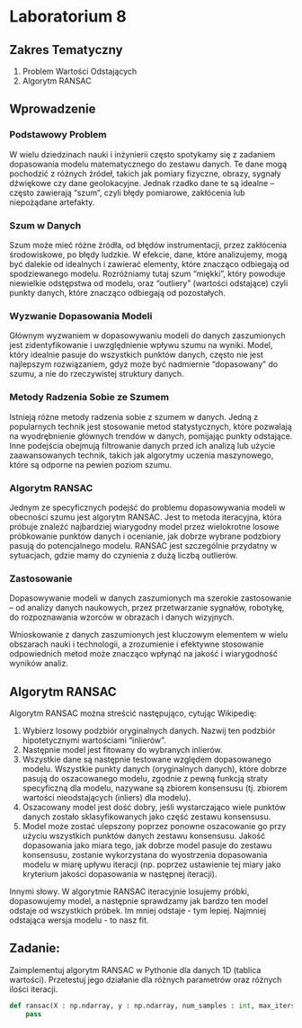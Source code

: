 # Laboratorium 8

## Zakres Tematyczny

1. Problem Wartości Odstających
2. Algorytm RANSAC

## Wprowadzenie


### Podstawowy Problem
W wielu dziedzinach nauki i inżynierii często spotykamy się z zadaniem dopasowania modelu matematycznego do zestawu danych. Te dane mogą pochodzić z różnych źródeł, takich jak pomiary fizyczne, obrazy, sygnały dźwiękowe czy dane geolokacyjne. Jednak rzadko dane te są idealne – często zawierają "szum", czyli błędy pomiarowe, zakłócenia lub niepożądane artefakty.

### Szum w Danych
Szum może mieć różne źródła, od błędów instrumentacji, przez zakłócenia środowiskowe, po błędy ludzkie. W efekcie, dane, które analizujemy, mogą być dalekie od idealnych i zawierać elementy, które znacząco odbiegają od spodziewanego modelu. Rozróżniamy tutaj szum "miękki", który powoduje niewielkie odstępstwa od modelu, oraz "outliery" (wartości odstające) czyli punkty danych, które znacząco odbiegają od pozostałych.

### Wyzwanie Dopasowania Modeli
Głównym wyzwaniem w dopasowywaniu modeli do danych zaszumionych jest zidentyfikowanie i uwzględnienie wpływu szumu na wyniki. Model, który idealnie pasuje do wszystkich punktów danych, często nie jest najlepszym rozwiązaniem, gdyż może być nadmiernie "dopasowany" do szumu, a nie do rzeczywistej struktury danych.

### Metody Radzenia Sobie ze Szumem
Istnieją różne metody radzenia sobie z szumem w danych. Jedną z popularnych technik jest stosowanie metod statystycznych, które pozwalają na wyodrębnienie głównych trendów w danych, pomijając punkty odstające. Inne podejścia obejmują filtrowanie danych przed ich analizą lub użycie zaawansowanych technik, takich jak algorytmy uczenia maszynowego, które są odporne na pewien poziom szumu.

### Algorytm RANSAC
Jednym ze specyficznych podejść do problemu dopasowywania modeli w obecności szumu jest algorytm RANSAC. Jest to metoda iteracyjna, która próbuje znaleźć najbardziej wiarygodny model przez wielokrotne losowe próbkowanie punktów danych i ocenianie, jak dobrze wybrane podzbiory pasują do potencjalnego modelu. RANSAC jest szczególnie przydatny w sytuacjach, gdzie mamy do czynienia z dużą liczbą outlierów.

### Zastosowanie
Dopasowywanie modeli w danych zaszumionych ma szerokie zastosowanie – od analizy danych naukowych, przez przetwarzanie sygnałów, robotykę, do rozpoznawania wzorców w obrazach i danych wizyjnych.

Wnioskowanie z danych zaszumionych jest kluczowym elementem w wielu obszarach nauki i technologii, a zrozumienie i efektywne stosowanie odpowiednich metod może znacząco wpłynąć na jakość i wiarygodność wyników analiz.

## Algorytm RANSAC

Algorytm RANSAC można streścić następująco, cytując Wikipedię:

1. Wybierz losowy podzbiór oryginalnych danych. Nazwij ten podzbiór hipotetycznymi wartościami "inlierów".
2. Następnie model jest fitowany do wybranych inlierów.
3. Wszystkie dane są następnie testowane względem dopasowanego modelu. Wszystkie punkty danych (oryginalnych danych), które dobrze pasują do oszacowanego modelu, zgodnie z pewną funkcją straty specyficzną dla modelu, nazywane są zbiorem konsensusu (tj. zbiorem wartości nieodstających (inliers) dla modelu).
4. Oszacowany model jest dość dobry, jeśli wystarczająco wiele punktów danych zostało sklasyfikowanych jako część zestawu konsensusu.
5. Model może zostać ulepszony poprzez ponowne oszacowanie go przy użyciu wszystkich punktów danych zestawu konsensusu. Jakość dopasowania jako miara tego, jak dobrze model pasuje do zestawu konsensusu, zostanie wykorzystana do wyostrzenia dopasowania modelu w miarę upływu iteracji (np. poprzez ustawienie tej miary jako kryterium jakości dopasowania w następnej iteracji).

Innymi słowy. W algorytmie RANSAC iteracyjnie losujemy próbki, dopasowujemy model, a następnie sprawdzamy jak bardzo ten model odstaje od wszystkich próbek. Im mniej odstaje - tym lepiej. Najmniej odstająca wersja modelu - to nasz fit.

## Zadanie:

Zaimplementuj algorytm RANSAC w Pythonie dla danych 1D (tablica wartości). Przetestuj jego działanie dla różnych parametrów oraz różnych ilości iteracji.

```python
def ransac(X : np.ndarray, y : np.ndarray, num_samples : int, max_iters : int, threshold : float):
    pass
```
